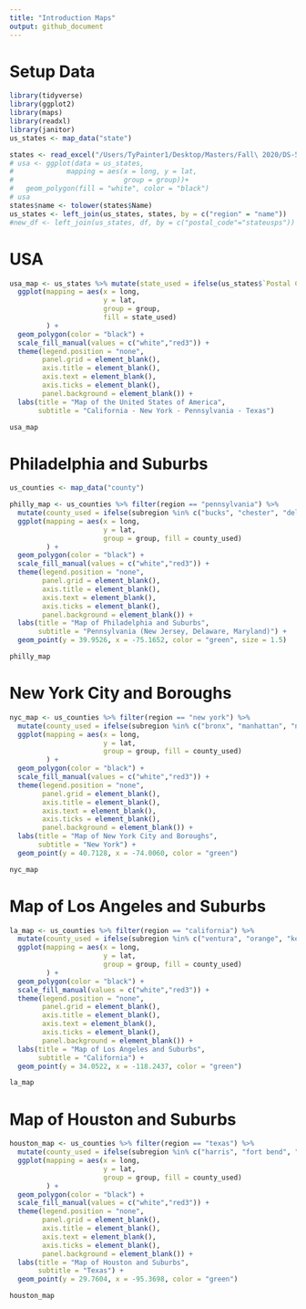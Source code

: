 ```yaml
---
title: "Introduction Maps"
output: github_document
---
```


# Setup Data

```r
library(tidyverse)
library(ggplot2)
library(maps)
library(readxl)
library(janitor)
us_states <- map_data("state")

states <- read_excel("/Users/TyPainter1/Desktop/Masters/Fall\ 2020/DS-5610/eda20-team5-project/2.\ Graph\ Creation/Maps/states.xlsx")
# usa <- ggplot(data = us_states,
#             mapping = aes(x = long, y = lat,
#                           group = group))+
#   geom_polygon(fill = "white", color = "black")
# usa
states$name <- tolower(states$Name)
us_states <- left_join(us_states, states, by = c("region" = "name"))
#new_df <- left_join(us_states, df, by = c("postal_code"="stateusps"))
```

# USA

```r
usa_map <- us_states %>% mutate(state_used = ifelse(us_states$`Postal Code` %in% c("PA", "CA", "TX", "NY"), "Yes", "No")) %>% 
  ggplot(mapping = aes(x = long, 
                       y = lat, 
                       group = group, 
                       fill = state_used)
         ) +
  geom_polygon(color = "black") +
  scale_fill_manual(values = c("white","red3")) +
  theme(legend.position = "none",
        panel.grid = element_blank(),
        axis.title = element_blank(),
        axis.text = element_blank(),
        axis.ticks = element_blank(),
        panel.background = element_blank()) +
  labs(title = "Map of the United States of America",
       subtitle = "California - New York - Pennsylvania - Texas")

usa_map
```

# Philadelphia and Suburbs

```r
us_counties <- map_data("county")

philly_map <- us_counties %>% filter(region == "pennsylvania") %>%
  mutate(county_used = ifelse(subregion %in% c("bucks", "chester", "delaware", "montgomery", "philadelphia"), "y","n")) %>% 
  ggplot(mapping = aes(x = long, 
                       y = lat, 
                       group = group, fill = county_used)
         ) +
  geom_polygon(color = "black") +
  scale_fill_manual(values = c("white","red3")) +
  theme(legend.position = "none",
        panel.grid = element_blank(),
        axis.title = element_blank(),
        axis.text = element_blank(),
        axis.ticks = element_blank(),
        panel.background = element_blank()) +
  labs(title = "Map of Philadelphia and Suburbs",
       subtitle = "Pennsylvania (New Jersey, Delaware, Maryland)") +
  geom_point(y = 39.9526, x = -75.1652, color = "green", size = 1.5) 

philly_map
```

# New York City and Boroughs

```r
nyc_map <- us_counties %>% filter(region == "new york") %>%
  mutate(county_used = ifelse(subregion %in% c("bronx", "manhattan", "new york", "queens", "staten island", "brooklyn"), "y", "n")) %>% 
  ggplot(mapping = aes(x = long, 
                       y = lat, 
                       group = group, fill = county_used)
         ) +
  geom_polygon(color = "black") +
  scale_fill_manual(values = c("white","red3")) +
  theme(legend.position = "none",
        panel.grid = element_blank(),
        axis.title = element_blank(),
        axis.text = element_blank(),
        axis.ticks = element_blank(),
        panel.background = element_blank()) +
  labs(title = "Map of New York City and Boroughs",
       subtitle = "New York") +
  geom_point(y = 40.7128, x = -74.0060, color = "green") 

nyc_map
```

# Map of Los Angeles and Suburbs

```r
la_map <- us_counties %>% filter(region == "california") %>%
  mutate(county_used = ifelse(subregion %in% c("ventura", "orange", "kern", "san bernardino", "los angeles"), "y", "n")) %>% 
  ggplot(mapping = aes(x = long, 
                       y = lat, 
                       group = group, fill = county_used)
         ) +
  geom_polygon(color = "black") +
  scale_fill_manual(values = c("white","red3")) +
  theme(legend.position = "none",
        panel.grid = element_blank(),
        axis.title = element_blank(),
        axis.text = element_blank(),
        axis.ticks = element_blank(),
        panel.background = element_blank()) +
  labs(title = "Map of Los Angeles and Suburbs",
       subtitle = "California") +
  geom_point(y = 34.0522, x = -118.2437, color = "green") 

la_map
```

# Map of Houston and Suburbs

```r
houston_map <- us_counties %>% filter(region == "texas") %>%
  mutate(county_used = ifelse(subregion %in% c("harris", "fort bend", "montgomery", "waller", "liberty"), "y", "n")) %>% 
  ggplot(mapping = aes(x = long, 
                       y = lat, 
                       group = group, fill = county_used)
         ) +
  geom_polygon(color = "black") +
  scale_fill_manual(values = c("white","red3")) +
  theme(legend.position = "none",
        panel.grid = element_blank(),
        axis.title = element_blank(),
        axis.text = element_blank(),
        axis.ticks = element_blank(),
        panel.background = element_blank()) +
  labs(title = "Map of Houston and Suburbs",
       subtitle = "Texas") +
  geom_point(y = 29.7604, x = -95.3698, color = "green") 

houston_map
```



